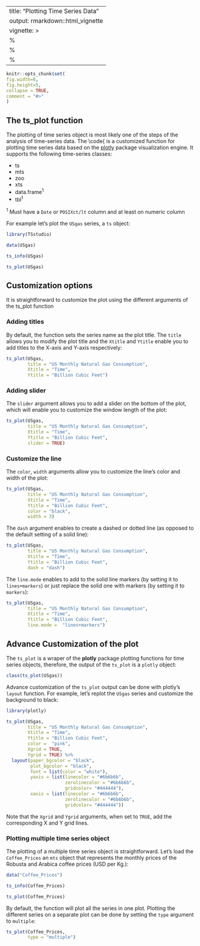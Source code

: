 ---
title: "Plotting Time Series Data"
output: rmarkdown::html_vignette
vignette: >
%\VignetteIndexEntry{Plotting Time Series Data}
  %\VignetteEngine{knitr::rmarkdown}
  %\VignetteEncoding{UTF-8}
  ---
  
  ```r
knitr::opts_chunk$set(
fig.width=8, 
fig.height=5,
collapse = TRUE,
comment = "#>"
)
```

## The ts_plot function

The plotting of time series object is most likely one of the steps of the analysis of time-series data. The \code{\link[TSstudio]{ts_plot} is a customized function for plotting time series data based on the [plotly](https://plot.ly/r/) package visualization engine. It supports the following time-series classes:

* ts
* mts
* zoo
* xts
* data.frame^1^ 
* tbl^1^ 

^1^ Must have a `Date` or `POSIXct/lt` column and at least on numeric column

For example let's plot the `USgas` series, a `ts` object:

```r
library(TSstudio)
```

```r
data(USgas)

ts_info(USgas)

ts_plot(USgas)
```

## Customization options

It is straightforward to customize the plot using the different arguments of the ts_plot function

### Adding titles

By default, the function sets the series name as the plot title. The `title` allows you to modify the plot title and the `Xtitle` and `Ytitle` enable you to add titles to the X-axis and Y-axis respectively:

```r
ts_plot(USgas,
        title = "US Monthly Natural Gas Consumption",
        Xtitle = "Time",
        Ytitle = "Billion Cubic Feet")
```

### Adding slider

The `slider` argument allows you to add a slider on the bottom of the plot, which will enable you to customize the window length of the plot:

```r
ts_plot(USgas,
        title = "US Monthly Natural Gas Consumption",
        Xtitle = "Time",
        Ytitle = "Billion Cubic Feet",
        slider = TRUE)
```


### Customize the line 

The `color`, `width`  arguments allow you to customize the line's color and width of the plot:

```r
ts_plot(USgas,
        title = "US Monthly Natural Gas Consumption",
        Xtitle = "Time",
        Ytitle = "Billion Cubic Feet",
        color = "black",
        width = 3)
```

The `dash` argument enables to create a dashed or dotted line (as opposed to the default setting of a solid line):

```r
ts_plot(USgas,
        title = "US Monthly Natural Gas Consumption",
        Xtitle = "Time",
        Ytitle = "Billion Cubic Feet",
        dash = "dash")
```

The `line.mode` enables to add to the solid line markers (by setting it to `lines+markers`) or just replace the solid one with markers (by setting it to `markers`):


```r
ts_plot(USgas,
        title = "US Monthly Natural Gas Consumption",
        Xtitle = "Time",
        Ytitle = "Billion Cubic Feet",
        line.mode =  "lines+markers")
```



## Advance Customization of the plot

The `ts_plot` is a wraper of the **plotly** package plotting functions for time series objects, therefore, the output of the `ts_plot` is a `plotly` object:

```r
class(ts_plot(USgas))
```


Advance customization of the `ts_plot` output can be done with plotly's `layout` function. For example, let's replot the `USgas` series and customize the background to black:

```r
library(plotly)

ts_plot(USgas,
        title = "US Monthly Natural Gas Consumption",
        Xtitle = "Time",
        Ytitle = "Billion Cubic Feet",
        color =  "pink",
        Xgrid = TRUE,
        Ygrid = TRUE) %>%
  layout(paper_bgcolor = "black",
         plot_bgcolor = "black",
         font = list(color = "white"),
         yaxis = list(linecolor = "#6b6b6b",
                      zerolinecolor = "#6b6b6b",
                      gridcolor= "#444444"),
         xaxis = list(linecolor = "#6b6b6b",
                      zerolinecolor = "#6b6b6b",
                      gridcolor= "#444444"))
```

Note that the `Xgrid` and `Ygrid` arguments, when set to `TRUE`, add the corresponding X and Y grid lines.


### Plotting multiple time series object

The plotting of a multiple time series object is straightforward.  Let's load the `Coffee_Prices` an `mts` object that represents the monthly prices of the Robusta and Arabica coffee prices (USD per Kg.):

```r
data("Coffee_Prices")

ts_info(Coffee_Prices)
```


```r
ts_plot(Coffee_Prices)
```

By default, the function will plot all the series in one plot. Plotting the different series on a separate plot can be done by setting the `type` argument to `multiple`:

```r
ts_plot(Coffee_Prices,
        type = "multiple")
```


